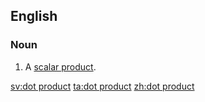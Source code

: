 ==English==

===Noun===
{{en-noun|sg=[[dot]] [[product]]}}

# {{vector}} A [[scalar product]].

[[sv:dot product]]
[[ta:dot product]]
[[zh:dot product]]